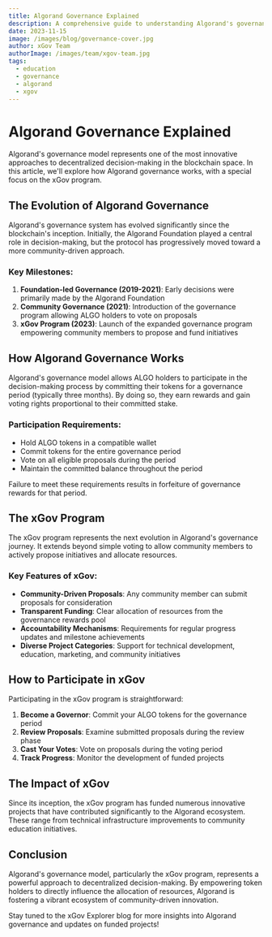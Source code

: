 ```yaml
---
title: Algorand Governance Explained
description: A comprehensive guide to understanding Algorand's governance model and the xGov program
date: 2023-11-15
image: /images/blog/governance-cover.jpg
author: xGov Team
authorImage: /images/team/xgov-team.jpg
tags:
  - education
  - governance
  - algorand
  - xgov
---
```


# Algorand Governance Explained

Algorand's governance model represents one of the most innovative approaches to decentralized decision-making in the blockchain space. In this article, we'll explore how Algorand governance works, with a special focus on the xGov program.

## The Evolution of Algorand Governance

Algorand's governance system has evolved significantly since the blockchain's inception. Initially, the Algorand Foundation played a central role in decision-making, but the protocol has progressively moved toward a more community-driven approach.

### Key Milestones:

1. **Foundation-led Governance (2019-2021)**: Early decisions were primarily made by the Algorand Foundation
2. **Community Governance (2021)**: Introduction of the governance program allowing ALGO holders to vote on proposals
3. **xGov Program (2023)**: Launch of the expanded governance program empowering community members to propose and fund initiatives

## How Algorand Governance Works

Algorand's governance model allows ALGO holders to participate in the decision-making process by committing their tokens for a governance period (typically three months). By doing so, they earn rewards and gain voting rights proportional to their committed stake.

### Participation Requirements:

- Hold ALGO tokens in a compatible wallet
- Commit tokens for the entire governance period
- Vote on all eligible proposals during the period
- Maintain the committed balance throughout the period

Failure to meet these requirements results in forfeiture of governance rewards for that period.

## The xGov Program

The xGov program represents the next evolution in Algorand's governance journey. It extends beyond simple voting to allow community members to actively propose initiatives and allocate resources.

### Key Features of xGov:

- **Community-Driven Proposals**: Any community member can submit proposals for consideration
- **Transparent Funding**: Clear allocation of resources from the governance rewards pool
- **Accountability Mechanisms**: Requirements for regular progress updates and milestone achievements
- **Diverse Project Categories**: Support for technical development, education, marketing, and community initiatives

## How to Participate in xGov

Participating in the xGov program is straightforward:

1. **Become a Governor**: Commit your ALGO tokens for the governance period
2. **Review Proposals**: Examine submitted proposals during the review phase
3. **Cast Your Votes**: Vote on proposals during the voting period
4. **Track Progress**: Monitor the development of funded projects

## The Impact of xGov

Since its inception, the xGov program has funded numerous innovative projects that have contributed significantly to the Algorand ecosystem. These range from technical infrastructure improvements to community education initiatives.

## Conclusion

Algorand's governance model, particularly the xGov program, represents a powerful approach to decentralized decision-making. By empowering token holders to directly influence the allocation of resources, Algorand is fostering a vibrant ecosystem of community-driven innovation.

Stay tuned to the xGov Explorer blog for more insights into Algorand governance and updates on funded projects!

